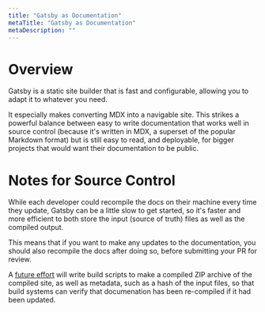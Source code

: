 ```yaml
---
title: "Gatsby as Documentation"
metaTitle: "Gatsby as Documentation"
metaDescription: ""
---
```


# Overview

Gatsby is a static site builder that is fast and configurable, allowing you to adapt it to whatever you need.

It especially makes converting MDX into a navigable site.  This strikes a powerful balance between easy to write 
documentation that works well in source control (because it's written in MDX, a superset of the popular Markdown
format) but is still easy to read, and deployable, for bigger projects that would want their documentation to be
public.

# Notes for Source Control

While each developer could recompile the docs on their machine every time they update, Gatsby can be a little slow to get started, so it's faster and more efficient to both store the input (source of truth) files as well as the compiled output.

This means that if you want to make any updates to the documentation, you should also recompile the docs after doing so, before submitting your PR for review.

A [future effort](https://github.com/JonathonRichardson/gastby-starter-embedded-technical-documentation/issues/6) will write build scripts to make a compiled ZIP archive of the compiled site, as well as metadata, such as a hash of the input files,
so that build systems can verify that documenation has been re-compiled if it had been updated.